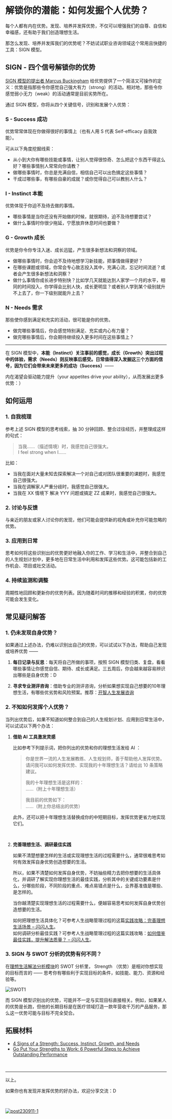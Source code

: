 # 解锁你的潜能：如何发掘个人优势？

每个人都有内在优势。发现、培养并发挥优势，不仅可以增强我们的自尊、自信和幸福感，还有助于我们创造理想生活。

那怎么发现、培养并发挥我们的优势呢？不妨试试职业咨询领域这个常用且快捷的工具：SIGN 模型。

## SIGN - 四个信号解锁你的优势

 [SIGN 模型的提出者 Marcus Buckingham](https://www.loveandwork.org/about) 给优势提供了一个简洁又可操作的定义：优势是指那些令你感觉自己强大有力（strong）的活动。相对地，那些令你感觉弱小无力（weak）的活动通常是目前劣势所在。

通过 SIGN 模型，你将从四个关键信号，识别和发展个人优势：

### **S** - Success 成功

优势常常体现在你做得很好的事情上（也有人用 S 代表 Self-efficacy 自我效能）。

可从以下角度挖掘线索：

- 从小到大你有哪些技能或事情，让别人觉得很惊奇、怎么把这个东西干得这么好？哪些事情别人常常向你请教？
- 做哪些事情时，你总是充满自信，相信自己可以出色搞定这些事情？
- 干成过哪些事，有哪些自豪的成就？或你觉得自己可以教别人什么？



### **I** - Instinct 本能

优势体现于你迫不及待去做的事情。
- 哪些事情是当你还没有开始做的时候，就很期待，迫不及待想要尝试？
- 做什么事情时你很少拖延，宁愿放弃休息时间也要做？



### **G** - Growth 成长

优势是你令你专注入迷、成长迅猛，产生很多新想法和洞察的领域。

- 做哪些事情时，你会迫不及待地想学习新技能，把事情做得更好？
- 在哪些课题或领域，你常会专心致志投入其中，充满心流，忘记时间流逝？或者会产生很多新想法和洞察？
- 做什么事情你成长进步特别快？比如学几天就能达到人家学一个月的水平，相同的时间投入，你学得会比别人快，成长更明显？或者别人学到某个级别就升不上去了，你一下级别就能升上去？


   

### **N** - Needs 需求

那些使你感到满足和充实的活动，很可能是你的优势。

- 做完哪些事情后，你会感觉特别满足、充实或内心有力量？
- 做完哪些事情后，你会期待继续投入更多时间在这些事情上？

---

在 SIGN 模型中，**本能（Instinct）关注事前的感觉，成长（Growth）突出过程中的体验，需求（Needs）则反映事后感受。日常值得深入发掘这三个方面的信号，因为它们会带来未来更多的成功（Success）**—— 

内在渴望会驱动能力提升（your appetites drive your ability），从而发展出更多优势：）


## 如何运用

### 1. 自我梳理

参考上述 SIGN 模型的思考线索，抽 30 分钟回顾、整合过往经历，并整理成这样的句式：

> 当我……（描述情境）时，我感觉自己很强大。<br /> I feel strong when I……

比如：

- 当我在面对大量未知去探索解决一个对自己或对团队很重要的课题时，我感觉自己很强大。
- 当我在调解家人严重分歧时，我感觉自己很强大。
- 当我在 XX 情境下 解决 YYY 问题或搞定 ZZ 成果时，我感觉自己很强大。

### 2. 讨论与反馈

与亲近的朋友或家人讨论你的发现，他们可能会提供新的视角或补充你可能忽略的优势。

### 3. 应用到日常


思考如何将这些识别出的优势更好地融入你的工作、学习和生活中，并整合到自己的人生规划计划中，更多地在日常生活中利用和发挥这些优势。这可能包括新的工作机会、项目或社交活动。



### 4. 持续监测和调整

周期性地回顾和更新你的优势列表。因为随着时间的推移和经验的积累，你的优势可能会发生变化。


## 常见疑问解答

### 1. 仍未发现自身优势？

如果通过上述办法，仍难以识别出自己的优势，可以试试以下办法，帮助自己发现或培养优势 —— 

1. **每日记录与反思**：每天将自己所做的事项，按照 SIGN 模型归类、复盘，看看哪些事情让你感觉自信、期待、成长或满足。三五周后，你会越来越容易辨识出哪些是自身优势：D

2. **寻求专业测评咨询**：借助专业的测评咨询，分析如果想实现自己想要的10年理想生活，有哪些优劣势和风险预案。推荐：[开智人生发展咨询](https://mp.weixin.qq.com/s/wAQzkxOoXJMyk1ImrLZLXA)

### 2. 不知如何发挥个人优势？

当列出优势后，如果不知道如何整合到自己的人生规划计划、应用到日常生活中，可以试试以下两个办法：

1. **借助 AI 工具激发灵感**

    比如参考下列提示词，把你列出的优势和你的理想生活发给 AI ：

    > 你是世界一流的人生发展教练、人生规划师，善于帮助他人发挥优势。请问我可以如何发挥优势、实现我的十年理想生活？请给出 10 条策略建议。
    >
    > 我的十年理想生活是这样的：<br />
    > ……（附上十年理想生活）
    >
    > 我目前的优势如下：<br />
    > ……（附上你总结出的优势）



    此外，还可以把十年理想生活替换成你的中短期目标，发挥优势更省力地实现它们。
<br />

2. **完善理想生活、调研最佳实践**

    如果不清楚想要怎样的生活或实现理想生活的过程需要什么，通常很难思考如何有效发挥自身优势创造想要的生活。

    所以，如果不清楚如何发挥自身优势，不妨抽些精力去把你想要的生活具体化，并调研了解实现你理想生活的最佳实践，分析其中的关键成功要素是什么，分哪些阶段，不同阶段的重点、难点易错点是什么，业界基准值是哪些、是怎样的。

    当你越清楚实现理想生活的过程需要什么，便越容易思考如何发挥自身优势创造想要的生活。

    如何把理想生活具体化？可参考人生战略管理过程的这篇[实践攻略：完善理想生活场景 – 闪闪人生](http://localhost:3000/docs/project-meta/p1)。 <br />
    如何调研分析最佳实践？可参考人生战略管理过程的这篇实践攻略：[如何借鉴最佳实践，提升解法质量？ – 闪闪人生](/project-meta/p2)。


### 3. SIGN 与 SWOT 分析的优势有何不同？

在[理想生活解法分析模块](https://sunnylife.feishu.cn/docx/CnWvdxelsof5xHx06ORca3Hdn8g#BrKGdwq4VobMSpxK8IRckmKxnMc)的 SWOT 分析里， Strength （优势）是相对你想实现的目标而言的 —— 思考你有哪些利于实现目标的条件，如技能、能力、资源和经验等。


![SWOT1](https://cdn.sunnyhuang.net/share/SWOT1.png?x-oss-process=image/watermark,t_3,fill_1,padx_200,pady_200,text_6Zeq6Zeq5Lq655Sf,rotate_330 ':size=360')

而 SIGN 模型识别出的优势，可能并不一定与实现目标直接相关。例如，如果某人的优势是长跑，但他的长期目标是在医疗领域打造一款年营收千万的产品服务，那么这一优势可能与目标不完全契合。










## 拓展材料

- [4 Signs of a Strength: Success, Instinct, Growth, and Needs](https://sourcesofinsight.com/sign-the-4-signs-of-a-strength/)
- [Go Put Your Strengths to Work: 6 Powerful Steps to Achieve Outstanding Performance](https://www.amazon.com/exec/obidos/ASIN/B000OI119M/thbosh-20/)

<br />

---

以上。

如果你也有发现并发挥优势的好办法，欢迎分享交流：D

<br />

[![post230911-1](https://cdn.sunnyhuang.net/share/post240401-3.jpg/webp)](/)